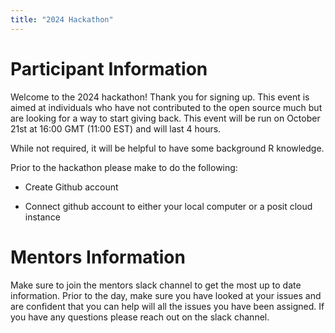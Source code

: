 ```yaml
---
title: "2024 Hackathon"
---
```


# Participant Information

Welcome to the 2024 hackathon! Thank you for signing up. This event is aimed at individuals who have not contributed to the open source much but are looking for a way to start giving back. This event will be run on October 21st at 16:00 GMT (11:00 EST) and will last 4 hours.

While not required, it will be helpful to have some background R knowledge.

Prior to the hackathon please make to do the following:

-   Create Github account

-   Connect github account to either your local computer or a posit cloud instance


# Mentors Information 

Make sure to join the mentors slack channel to get the most up to date information. 
Prior to the day, make sure you have looked at your issues and are confident that you can help will all the issues you have been assigned. If you have any questions please reach out on the slack channel. 
